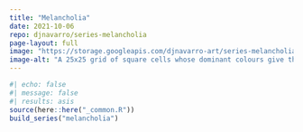 ```yaml
---
title: "Melancholia"
date: 2021-10-06
repo: djnavarro/series-melancholia
page-layout: full
image: "https://storage.googleapis.com/djnavarro-art/series-melancholia/1000/melancholia_sys05_seed1301.png"
image-alt: "A 25x25 grid of square cells whose dominant colours give the impressions of rectangular forms in purple and gole, and whose interior are spatial patterns"
---
```

   
::: {.grid}
  
```r
#| echo: false
#| message: false
#| results: asis
source(here::here("_common.R"))
build_series("melancholia")
```
   
:::
   
